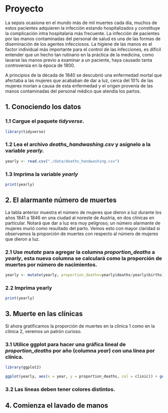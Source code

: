# Proyecto

La sepsis ocasiona en el mundo más de mil muertes cada día, muchos de estos pacientes adquieren la infección estando hospitalizados y constituye la complicación intra hospitalaria más frecuente. La infección de pacientes por las manos contaminadas del personal de salud es una de las formas de diseminación de los agentes infecciosos. La higiene de las manos es el factor individual más importante para el control de las infecciones, es difícil entender que un hecho tan rutinario en la práctica de la medicina, como lavarse las manos previo a examinar a un paciente, haya causado tanta controversia en la época de 1800.

A principios de la década de 1840 se descubrió una enfermedad mortal que afectaba a las mujeres que acababan de dar a luz, cerca del 10% de las mujeres morían a causa de esta enfermedad y el origen provenía de las manos contaminadas del personal médico que atendía los partos.

## 1. Conociendo los datos

### 1.1 Cargue el paquete *tidyverse*.

```r
library(tidyverse)
```

### 1.2 Lea el archivo *deaths_handwashing.csv* y asígnelo a la variable *yearly.*

```r
yearly <- read.csv("./data/deaths_handwashing.csv")
```

### 1.3 Imprima la variable *yearly*

```r
print(yearly)
```

## 2. El alarmante número de muertes

La tabla anterior muestra el número de mujeres que dieron a luz durante los años 1841 a 1846 en una ciudad al noreste de Austria, en dos clínicas en particular. Notará que dar a luz era muy peligroso; un número alarmante de mujeres murió como resultado del parto. Vemos esto con mayor claridad si observamos la proporción de muertes con respecto al número de mujeres que dieron a luz.

### 2.1 Use *mutate* para agregar la columna *proportion_deaths* a *yearly*, esta nueva columna se calculará como la proporción de muertes por número de nacimientos.

```r
yearly <- mutate(yearly, proportion_deaths=yearly$deaths/yearly$births)
```

### 2.2 Imprima yearly

```r
print(yearly)
```

## 3. Muerte en las clínicas

Si ahora gratificamos la proporción de muertes en la clínica 1 como en la clínica 2, veremos un patrón curioso.

### 3.1 Utilice ggplot para hacer una gráfica lineal de *proportion_deaths* por año (columna *year*) con una línea por clínica.

```r
library(ggplot2)
```

```r
ggplot(yearly, aes(x = year, y = proportion_deaths, col = clinic)) + geom_line()
```

### 3.2 Las líneas deben tener colores distintos.

## 4. Comienza el lavado de manos
